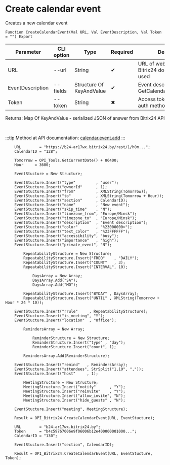 ﻿---
sidebar_position: 1
---


# Create calendar event
 Creates a new calendar event



`Function CreateCalendarEvent(Val URL, Val EventDescription, Val Token = "") Export`

  | Parameter | CLI option | Type | Required | Description |
  |-|-|-|-|-|
  | URL | --url | String | &#x2714; | URL of webhook or a Bitrix24 domain, when token used |
  | EventDescription | --fields | Structure Of KeyAndValue | &#x2714; | Event description. See GetCalendarEventsStructure |
  | Token | --token | String | &#x2716; | Access token, when app auth method used |

  
  Returns:  Map Of KeyAndValue - serialized JSON of answer from Bitrix24 API

<br/>

:::tip
Method at API documentation: [calendar.event.add](https://apidocs.bitrix24.ru/api-reference/calendar/calendar-event/calendar-event-add.html)
:::
<br/>



```bsl title="1C:Enterprise/OneScript code example"
    URL        = "https://b24-ar17wx.bitrix24.by/rest/1/h0m...";
    CalendarID = "128";

    Tomorrow = OPI_Tools.GetCurrentDate() + 86400;
    Hour     = 3600;

    EventStucture = New Structure;

    EventStucture.Insert("type"         , "user");
    EventStucture.Insert("ownerId"      , 1);
    EventStucture.Insert("from"         , XMLString(Tomorrow));
    EventStucture.Insert("to"           , XMLString(Tomorrow + Hour));
    EventStucture.Insert("section"      , CalendarID);
    EventStucture.Insert("name"         , "New event");
    EventStucture.Insert("skip_time"    , "N");
    EventStucture.Insert("timezone_from", "Europe/Minsk");
    EventStucture.Insert("timezone_to"  , "Europe/Minsk");
    EventStucture.Insert("description"  , "Event description");
    EventStucture.Insert("color"        , "%23000000>");
    EventStucture.Insert("text_color"   , "%23FFFFFF");
    EventStucture.Insert("accessibility", "busy");
    EventStucture.Insert("importance"   , "high");
    EventStucture.Insert("private_event", "N");

        RepeatabilityStructure = New Structure;
        RepeatabilityStructure.Insert("FREQ"    , "DAILY");
        RepeatabilityStructure.Insert("COUNT"   , 3);
        RepeatabilityStructure.Insert("INTERVAL", 10);

            DaysArray = New Array;
            DaysArray.Add("SA");
            DaysArray.Add("MO");

        RepeatabilityStructure.Insert("BYDAY" , DaysArray);
        RepeatabilityStructure.Insert("UNTIL" , XMLString(Tomorrow + Hour * 24 * 10));

    EventStucture.Insert("rrule"     , RepeatabilityStructure);
    EventStucture.Insert("is_meeting", "Y");
    EventStucture.Insert("location"  , "Office");

        RemindersArray = New Array;

            ReminderStructure = New Structure;
            ReminderStructure.Insert("type" , "day");
            ReminderStructure.Insert("count", 1);

        RemindersArray.Add(ReminderStructure);

    EventStucture.Insert("remind"   , RemindersArray);
    EventStucture.Insert("attendees", StrSplit("1,10", ","));
    EventStucture.Insert("host"     , 1);

        MeetingStructure = New Structure;
        MeetingStructure.Insert("notify"      , "Y");
        MeetingStructure.Insert("reinvite"    , "Y");
        MeetingStructure.Insert("allow_invite", "N");
        MeetingStructure.Insert("hide_guests" , "N");

    EventStucture.Insert("meeting", MeetingStructure);

    Result = OPI_Bitrix24.CreateCalendarEvent(URL, EventStucture);

    URL        = "b24-ar17wx.bitrix24.by";
    Token      = "b4c59767006e9f06006b12e400000001000...";
    CalendarID = "130";

    EventStucture.Insert("section", CalendarID);

    Result = OPI_Bitrix24.CreateCalendarEvent(URL, EventStucture, Token);
```
 




